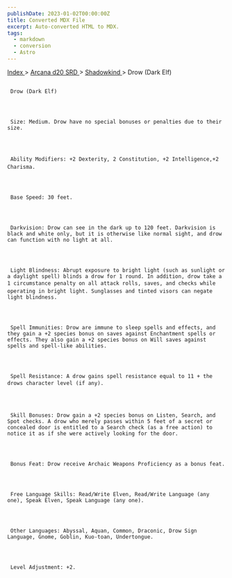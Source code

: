 ```yaml
---
publishDate: 2023-01-02T00:00:00Z
title: Converted MDX File
excerpt: Auto-converted HTML to MDX.
tags:
  - markdown
  - conversion
  - Astro
---
```


[
Index
](-index) >
[
Arcana d20 SRD
](arcana-d20-srd-index) >
[
Shadowkind
](arcana-d20-srd-shadowkind-index) > Drow (Dark Elf)

##

     Drow (Dark Elf)




     Size: Medium. Drow have no special bonuses or penalties due to their size.




     Ability Modifiers: +2 Dexterity, 2 Constitution, +2 Intelligence,+2 Charisma.




     Base Speed: 30 feet.




     Darkvision: Drow can see in the dark up to 120 feet. Darkvision is black and white only, but it is otherwise like normal sight, and drow can function with no light at all.




     Light Blindness: Abrupt exposure to bright light (such as sunlight or a daylight spell) blinds a drow for 1 round. In addition, drow take a 1 circumstance penalty on all attack rolls, saves, and checks while operating in bright light. Sunglasses and tinted visors can negate light blindness.




     Spell Immunities: Drow are immune to sleep spells and effects, and they gain a +2 species bonus on saves against Enchantment spells or effects. They also gain a +2 species bonus on Will saves against spells and spell-like abilities.




     Spell Resistance: A drow gains spell resistance equal to 11 + the drows character level (if any).




     Skill Bonuses: Drow gain a +2 species bonus on Listen, Search, and Spot checks. A drow who merely passes within 5 feet of a secret or concealed door is entitled to a Search check (as a free action) to notice it as if she were actively looking for the door.




     Bonus Feat: Drow receive Archaic Weapons Proficiency as a bonus feat.




     Free Language Skills: Read/Write Elven, Read/Write Language (any one), Speak Elven, Speak Language (any one).




     Other Languages: Abyssal, Aquan, Common, Draconic, Drow Sign Language, Gnome, Goblin, Kuo-toan, Undertongue.




     Level Adjustment: +2.
